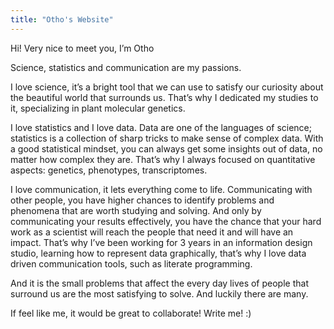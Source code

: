 ```yaml
---
title: "Otho's Website"
---
```


Hi! Very nice to meet you, I’m Otho

Science, statistics and communication are my passions.

I love science, it's a bright tool that we can use to satisfy our curiosity about the beautiful world that surrounds us. That’s why I dedicated my studies to it, specializing in plant molecular genetics.

I love statistics and I love data. Data are one of the languages of science; statistics is a collection of sharp tricks to make sense of complex data. With a good statistical mindset, you can always get some insights out of data, no matter how complex they are. That’s why I always focused on quantitative aspects: genetics, phenotypes, transcriptomes.

I love communication, it lets everything come to life. Communicating with other people, you have higher chances to identify problems and phenomena that are worth studying and solving. And only by communicating your results effectively, you have the chance that your hard work as a scientist will reach the people that need it and will have an impact. That’s why I’ve been working for 3 years in an information design studio, learning how to represent data graphically, that’s why I love data driven communication tools, such as literate programming.

And it is the small problems that affect the every day lives of people that surround us are the most satisfying to solve. And luckily there are many.

If feel like me, it would be great to collaborate! Write me! :)
